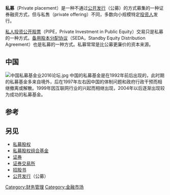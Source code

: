{{多個問題|
{{globalize|area=中國大陸}}
{{expand|time=2015-12-31T09:40:06+00:00}}
{{expert|time=2015-12-31T09:40:06+00:00}}
}}
'''私募'''（Private placement）是一种不通过[[公开发行|公开发行]]（公募）的方式募集的一种证券融资方式，但与私售（private offering）不同，多数向小规模特定[[投资人|投资人]]发行。

[[私人投资公开股票|私人投资公开股票]]（PIPE，Private Investment in Public Equity）交易只是私募的一种方式。[[备用股本分配协议|备用股本分配协议]]（SEDA，Standby Equity Distribution Agreement）也是私募的一种方式。私募常常是比公募更廉价的资本来源。

==中国==
[[File:中国私募基金业2016论坛.jpg|thumb]]
中国的私募基金是在1992年前后出现的，此时期的私募基金多来自境外，后在1997年左右因中国的体制问题和政府行政干预而相继撤离或解散。1999年因互联网行业的兴起而相继出现，2004年以后逐渐出现较为成功的私募基金。

==参考==
{{reflist}}

== 另见 ==
* [[私募股权|私募股权]]
* [[私募股权组合基金|私募股权组合基金]]
* [[证券|证券]]
* [[证券交易所|证券交易所]]
* [[招股书|招股书]]
* [[公开发行|公开发行]]（公募）

[[Category:财务管理|Category:财务管理]]
[[Category:金融市场|Category:金融市场]]